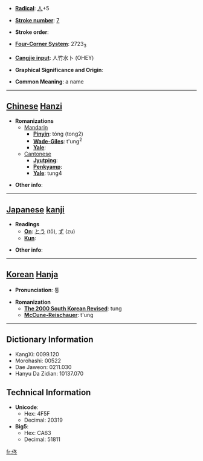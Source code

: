 * '''[[Wiktionary:Chinese radical index| Radical]]''': [[Wiktionary:Chinese radical index 人|人]]+5

* '''[[Wiktionary:Chinese total strokes index|Stroke number]]''': [[Wiktionary:Chinese total strokes index 7|7]]

* '''Stroke order''': 

* '''[[Wiktionary:Chinese four corner index|Four-Corner System]]''': 2723<sub>3</sub>

* '''[[Wiktionary:Chinese Cangjie index|Cangjie input]]''': 人竹水卜 (OHEY)

* '''Graphical Significance and Origin''': 

* '''Common Meaning''': a name

----

== [[Chinese]] [[Hanzi]] ==

* '''Romanizations'''
** [[Mandarin]]
*** '''[[Pinyin]]''': tóng (tong2)
*** '''[[Wade-Giles]]''': t'ung<sup>2</sup>
*** '''[[Yale]]''': 
**[[Cantonese]]
***'''[[Jyutping]]''':
***'''[[Penkyamp]]''': 
***'''[[Yale]]''': tung4

* '''Other info''': 

----

== [[Japanese]] [[kanji]] ==

* '''Readings'''
** '''[[On]]''': [[とう]] (tō), [[ず]] (zu)
** '''[[Kun]]''': 

* '''Other info''':  

----

== [[Korean]] [[Hanja]] ==

* '''Pronunciation''': 퉁

* '''Romanization'''
** '''[[The 2000 South Korean Revised Romanization|The 2000 South Korean Revised]]''': tung
** '''[[McCune-Reischauer]]''': t'ung

----

== Dictionary Information ==

* KangXi: 0099.120
* Morohashi: 00522
* Dae Jaweon: 0211.030
* Hanyu Da Zidian: 10137.070

== Technical Information ==

* '''Unicode''':
** Hex: 4F5F
** Decimal: 20319
* '''Big5''':
** Hex: CA63
** Decimal: 51811
[[fr:佟]]